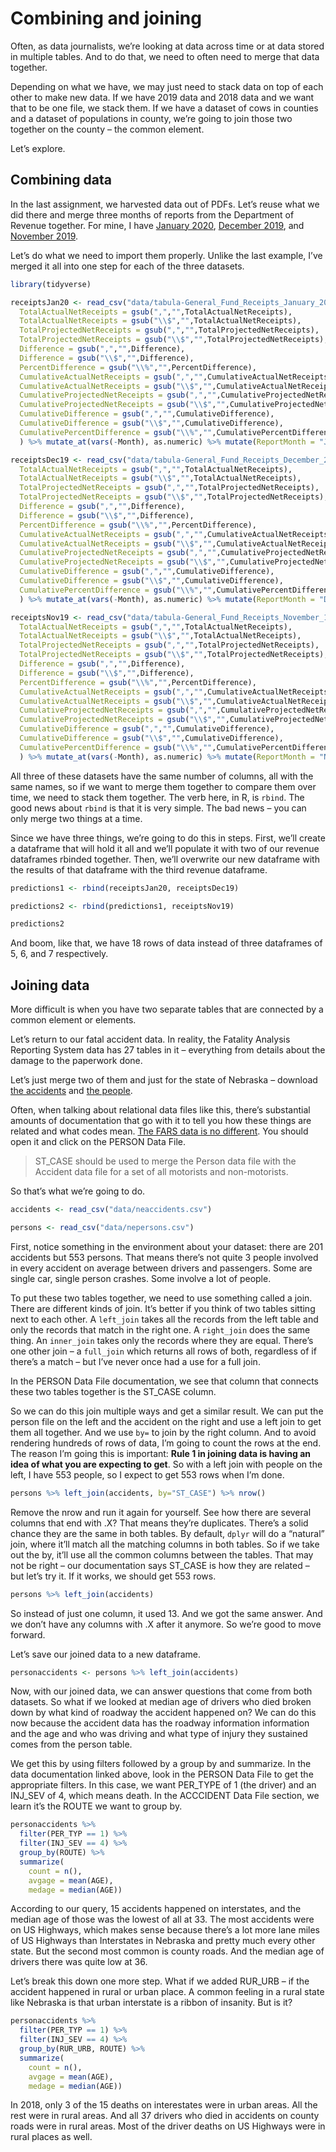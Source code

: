 # Combining and joining

Often, as data journalists, we're looking at data across time or at data stored in multiple tables. And to do that, we need to often need to merge that data together. 

Depending on what we have, we may just need to stack data on top of each other to make new data. If we have 2019 data and 2018 data and we want that to be one file, we stack them. If we have a dataset of cows in counties and a dataset of populations in county, we're going to join those two together on the county -- the common element.  

Let's explore.

## Combining data

In the last assignment, we harvested data out of PDFs. Let's reuse what we did there and merge three months of reports from the Department of Revenue together. For mine, I have [January 2020](https://unl.box.com/s/nd1yaroltsy161pqgbges9xrtav2qdqp), [December 2019](https://unl.box.com/s/jfdtqffty1vb2zbil8z5qalu18yg0590), and [November 2019](https://unl.box.com/s/g1dc0mibxxutsitqssv2uf75pmb7avle). 

Let's do what we need to import them properly. Unlike the last example, I've merged it all into one step for each of the three datasets.

```r
library(tidyverse)
```

```r
receiptsJan20 <- read_csv("data/tabula-General_Fund_Receipts_January_2020.csv", skip = 3, col_names = c("Month", "TotalActualNetReceipts", "TotalProjectedNetReceipts", "Difference", "PercentDifference", "CumulativeActualNetReceipts", "CumulativeProjectedNetReceipts", "CumulativeDifference","CumulativePercentDifference"), skip_empty_rows = TRUE) %>% mutate(
  TotalActualNetReceipts = gsub(",","",TotalActualNetReceipts),
  TotalActualNetReceipts = gsub("\\$","",TotalActualNetReceipts),
  TotalProjectedNetReceipts = gsub(",","",TotalProjectedNetReceipts),
  TotalProjectedNetReceipts = gsub("\\$","",TotalProjectedNetReceipts),
  Difference = gsub(",","",Difference),
  Difference = gsub("\\$","",Difference),
  PercentDifference = gsub("\\%","",PercentDifference),
  CumulativeActualNetReceipts = gsub(",","",CumulativeActualNetReceipts),
  CumulativeActualNetReceipts = gsub("\\$","",CumulativeActualNetReceipts),
  CumulativeProjectedNetReceipts = gsub(",","",CumulativeProjectedNetReceipts),
  CumulativeProjectedNetReceipts = gsub("\\$","",CumulativeProjectedNetReceipts),
  CumulativeDifference = gsub(",","",CumulativeDifference),
  CumulativeDifference = gsub("\\$","",CumulativeDifference),
  CumulativePercentDifference = gsub("\\%","",CumulativePercentDifference)
  ) %>% mutate_at(vars(-Month), as.numeric) %>% mutate(ReportMonth = "January 2020")
```

```r
receiptsDec19 <- read_csv("data/tabula-General_Fund_Receipts_December_2019.csv", skip = 3, col_names = c("Month", "TotalActualNetReceipts", "TotalProjectedNetReceipts", "Difference", "PercentDifference", "CumulativeActualNetReceipts", "CumulativeProjectedNetReceipts", "CumulativeDifference","CumulativePercentDifference"), skip_empty_rows = TRUE) %>% mutate(
  TotalActualNetReceipts = gsub(",","",TotalActualNetReceipts),
  TotalActualNetReceipts = gsub("\\$","",TotalActualNetReceipts),
  TotalProjectedNetReceipts = gsub(",","",TotalProjectedNetReceipts),
  TotalProjectedNetReceipts = gsub("\\$","",TotalProjectedNetReceipts),
  Difference = gsub(",","",Difference),
  Difference = gsub("\\$","",Difference),
  PercentDifference = gsub("\\%","",PercentDifference),
  CumulativeActualNetReceipts = gsub(",","",CumulativeActualNetReceipts),
  CumulativeActualNetReceipts = gsub("\\$","",CumulativeActualNetReceipts),
  CumulativeProjectedNetReceipts = gsub(",","",CumulativeProjectedNetReceipts),
  CumulativeProjectedNetReceipts = gsub("\\$","",CumulativeProjectedNetReceipts),
  CumulativeDifference = gsub(",","",CumulativeDifference),
  CumulativeDifference = gsub("\\$","",CumulativeDifference),
  CumulativePercentDifference = gsub("\\%","",CumulativePercentDifference)
  ) %>% mutate_at(vars(-Month), as.numeric) %>% mutate(ReportMonth = "December 2019")
```

```r
receiptsNov19 <- read_csv("data/tabula-General_Fund_Receipts_November_12-13-2019.csv", skip = 3, col_names = c("Month", "TotalActualNetReceipts", "TotalProjectedNetReceipts", "Difference", "PercentDifference", "CumulativeActualNetReceipts", "CumulativeProjectedNetReceipts", "CumulativeDifference","CumulativePercentDifference"), skip_empty_rows = TRUE) %>% mutate(
  TotalActualNetReceipts = gsub(",","",TotalActualNetReceipts),
  TotalActualNetReceipts = gsub("\\$","",TotalActualNetReceipts),
  TotalProjectedNetReceipts = gsub(",","",TotalProjectedNetReceipts),
  TotalProjectedNetReceipts = gsub("\\$","",TotalProjectedNetReceipts),
  Difference = gsub(",","",Difference),
  Difference = gsub("\\$","",Difference),
  PercentDifference = gsub("\\%","",PercentDifference),
  CumulativeActualNetReceipts = gsub(",","",CumulativeActualNetReceipts),
  CumulativeActualNetReceipts = gsub("\\$","",CumulativeActualNetReceipts),
  CumulativeProjectedNetReceipts = gsub(",","",CumulativeProjectedNetReceipts),
  CumulativeProjectedNetReceipts = gsub("\\$","",CumulativeProjectedNetReceipts),
  CumulativeDifference = gsub(",","",CumulativeDifference),
  CumulativeDifference = gsub("\\$","",CumulativeDifference),
  CumulativePercentDifference = gsub("\\%","",CumulativePercentDifference)
  ) %>% mutate_at(vars(-Month), as.numeric) %>% mutate(ReportMonth = "November 2019")
```

All three of these datasets have the same number of columns, all with the same names, so if we want to merge them together to compare them over time, we need to stack them together. The verb here, in R, is `rbind`. The good news about `rbind` is that it is very simple. The bad news -- you can only merge two things at a time.

Since we have three things, we're going to do this in steps. First, we'll create a dataframe that will hold it all and we'll populate it with two of our revenue dataframes rbinded together. Then, we'll overwrite our new dataframe with the results of that dataframe with the third revenue dataframe. 

```r
predictions1 <- rbind(receiptsJan20, receiptsDec19)

predictions2 <- rbind(predictions1, receiptsNov19)

predictions2
```

And boom, like that, we have 18 rows of data instead of three dataframes of 5, 6, and 7 respectively. 

## Joining data

More difficult is when you have two separate tables that are connected by a common element or elements. 

Let's return to our fatal accident data. In reality, the Fatality Analysis Reporting System data has 27 tables in it -- everything from details about the damage to the paperwork done. 

Let's just merge two of them and just for the state of Nebraska -- download [the accidents](https://unl.box.com/s/1h79r809xsmu1vcsszcobvf3fj9ect8k) and [the people](https://unl.box.com/s/5rp7li8ukq4e8eoy5ymjuzs1a21ba7bv). 

Often, when talking about relational data files like this, there's substantial amounts of documentation that go with it to tell you how these things are related and what codes mean. [The FARS data is no different](https://crashstats.nhtsa.dot.gov/Api/Public/ViewPublication/812827). You should open it and click on the PERSON Data File. 

> ST_CASE should be used to merge the Person data file with the Accident data file for a set of all motorists and non-motorists.

So that's what we're going to do.

```r
accidents <- read_csv("data/neaccidents.csv")
```

```r
persons <- read_csv("data/nepersons.csv")
```

First, notice something in the environment about your dataset: there are 201 accidents but 553 persons. That means there's not quite 3 people involved in every accident on average between drivers and passengers. Some are single car, single person crashes. Some involve a lot of people. 

To put these two tables together, we need to use something called a join. There are different kinds of join. It's better if you think of two tables sitting next to each other. A `left_join` takes all the records from the left table and only the records that match in the right one. A `right_join` does the same thing. An `inner_join` takes only the records where they are equal. There's one other join -- a `full_join` which returns all rows of both, regardless of if there's a match -- but I've never once had a use for a full join.

In the PERSON Data File documentation, we see that column that connects these two tables together is the ST_CASE column. 

So we can do this join multiple ways and get a similar result. We can put the person file on the left and the accident on the right and use a left join to get them all together. And we use `by=` to join by the right column. And to avoid rendering hundreds of rows of data, I'm going to count the rows at the end. The reason I'm going this is important: **Rule 1 in joining data is having an idea of what you are expecting to get**. So with a left join with people on the left, I have 553 people, so I expect to get 553 rows when I'm done. 

```r
persons %>% left_join(accidents, by="ST_CASE") %>% nrow()
```

Remove the nrow and run it again for yourself. See how there are several columns that end with .X? That means they're duplicates. There's a solid chance they are the same in both tables. By default, `dplyr` will do a "natural" join, where it'll match all the matching columns in both tables. So if we take out the by, it'll use all the common columns between the tables. That may not be right -- our documentation says ST_CASE is how they are related -- but let's try it. If it works, we should get 553 rows.

```r
persons %>% left_join(accidents) 
```

So instead of just one column, it used 13. And we got the same answer. And we don't have any columns with .X after it anymore. So we're good to move forward.

Let's save our joined data to a new dataframe. 

```r
personaccidents <- persons %>% left_join(accidents)
```

Now, with our joined data, we can answer questions that come from both datasets. So what if we looked at median age of drivers who died broken down by what kind of roadway the accident happened on? 
We can do this now because the accident data has the roadway information information and the age and who was driving and what type of injury they sustained comes from the person table.

We get this by using filters followed by a group by and summarize. In the data documentation linked above, look in the PERSON Data File to get the appropriate filters. In this case, we want PER_TYPE of 1 (the driver) and an INJ_SEV of 4, which means death. In the ACCCIDENT Data File section, we learn it's the ROUTE we want to group by. 

```r
personaccidents %>% 
  filter(PER_TYP == 1) %>% 
  filter(INJ_SEV == 4) %>% 
  group_by(ROUTE) %>% 
  summarize(
    count = n(), 
    avgage = mean(AGE), 
    medage = median(AGE))
```

According to our query, 15 accidents happened on interstates, and the median age of those was the lowest of all at 33. The most accidents were on US Highways, which makes sense because there's a lot more lane miles of US Highways than Interstates in Nebraska and pretty much every other state. But the second most common is county roads. And the median age of drivers there was quite low at 36. 

Let's break this down one more step. What if we added RUR_URB -- if the accident happened in rural or urban place. A common feeling in a rural state like Nebraska is that urban interstate is a ribbon of insanity. But is it? 

```r
personaccidents %>% 
  filter(PER_TYP == 1) %>% 
  filter(INJ_SEV == 4) %>% 
  group_by(RUR_URB, ROUTE) %>% 
  summarize(
    count = n(), 
    avgage = mean(AGE), 
    medage = median(AGE))
```

In 2018, only 3 of the 15 deaths on interestates were in urban areas. All the rest were in rural areas. And all 37 drivers who died in accidents on county roads were in rural areas. Most of the driver deaths on US Highways were in rural places as well.
